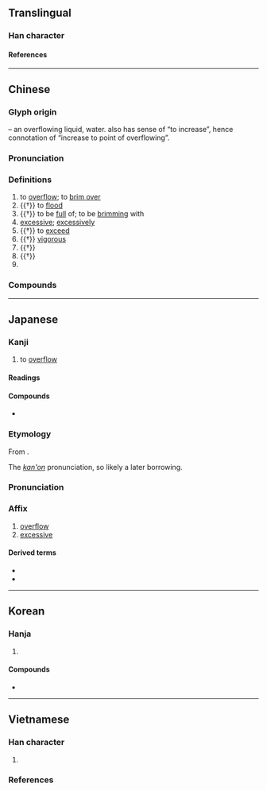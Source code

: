 {{character info}}
==Translingual==

===Han character===
{{Han char|rn=85|rad=水|as=10|sn=13|four=38117|canj=ETCT|ids=⿰氵益}}

====References====
{{Han ref|kx=0640.060|dkj=17951|dj=1047.040|hdz=31707.050|uh=6EA2}}

----

==Chinese==
{{zh-forms|alt=㳑,洫,𭂚,軼}}

===Glyph origin===
{{Han etym}}
{{Han compound|水|alt1=氵|t1=water|益|ls=psc|c1=s|c2=p}} – an overflowing liquid, water. {{zh-l|益}} also has sense of “to increase”, hence connotation of “increase to point of overflowing”.

===Pronunciation===
{{zh-pron
|m=yì
|c=jat6
|md=ĭk
|mn=ioh/qz:iak/tw,xm,zz:ek
|mn_note=ioh - vernacular; iak/ek - literary
|mn-t=êg8/êg4
|mc=y
|oc=y
|cat=v
}}

===Definitions===
{{zh-hanzi}}

# to [[overflow#Verb|overflow]]; to [[brim over]]
# {{†}} to [[flood#Verb|flood]]
# {{†}} to be [[full]] of; to be [[brimming]] with
# [[excessive]]; [[excessive]]ly
# {{†}} to [[exceed]]
# {{†}} [[vigorous]]
# {{†}} {{n-g|An ancient [[unit]] of [[capacity]].}}
# {{†}} {{zh-alt-form|鎰|{{n-g|An ancient [[unit]] of [[weight]].}}}}
# {{zh-alt-form|佾|[[row]] of [[dancer]]s}}

===Compounds===
{{zh-der|充溢|名溢縹囊|天才橫溢|情溢於表|排洪溢道|掩惡溢美|橫溢|泛溢|洋溢|流溢|海不波溢|湓溢|溢價|溢惡|溢收|溢於言表|溢泌|溢波|溢洪道|溢流|溢滿|溢目|溢美|溢血|溢譽|溢額|滿溢|滿而不溢|漫溢|盈溢|腦溢血|衍溢|車馬駢溢|醜聲四溢|闐溢|飄溢|香氣四溢|溢水|溢油}}

----

==Japanese==

===Kanji===
{{ja-kanji|grade=|rs=水10}}

# to [[overflow#Verb|overflow]]

====Readings====
{{ja-readings
|goon=いち
|kanon=いつ
|kun=あふ-れる, み-ちる
|nanori=みつる
}}

====Compounds====
* {{ja-r|咲き溢れる|さきこぼれる}}

===Etymology===
{{ja-kanjitab|いつ|yomi=kanon}}
From {{der|ja|ltc|sort=いつ|-}} {{ltc-l|溢}}.

The ''[[漢音#Japanese|kan'on]]'' pronunciation, so likely a later borrowing.

===Pronunciation===
{{ja-pron|いつ|y=kanon}}

===Affix===
{{ja-pos|affix|いつ}}

# [[overflow]]
# [[excessive]]

====Derived terms====
{{der-top}}
* {{ja-r|溢%血|いっ%けつ|[[hemorrhage]]}}
* {{ja-r|充%溢|じゅう%いつ}}
{{der-bottom}}

----

==Korean==

===Hanja===
{{ko-hanja/new|일}}

# {{rfdef|ko|sort=水10}}

====Compounds====
{{top3|Compounds}}
* {{ko-l|해일|海溢}}
{{bottom}}

----

==Vietnamese==

===Han character===
{{vi-readings|rs=水10
|hanviet=dật-gdhn;bonet
|phienthiet=弋質 dặc chất
|nom=dật-gdhn;bonet;genibrel, ải-gdhn
}}

# {{rfdef|vi|sort=水10}}

===References===
<references/>